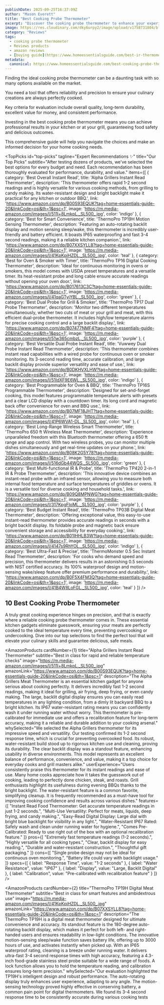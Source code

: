 ```yaml
---
publishDate: 2025-09-25T16:37:09Z
author: "Mason Everett"
title: "Best Cooking Probe Thermometer"
excerpt: "Discover the cooking probe thermometer to enhance your experience. Find top solutions based on thorough testing and reviews."
image: https://res.cloudinary.com/dky6urpy2/image/upload/v1758731804/blog_image_1758731803_jllidz.webp
category: "Reviews"
tags:
  - cooking probe thermometer
  - Reviews products
  - amazon reviews
  - [buying guide](https://www.homeessentialsguide.com/best-ir-thermometer-for-cooking)
metadata:
  canonical: https://www.homeessentialsguide.com/best-cooking-probe-thermometer
---
```



<p>Finding the ideal cooking probe thermometer can be a daunting task with so many options available on the market.</p>
<p>You need a tool that offers reliability and precision to ensure your culinary creations are always perfectly cooked.</p>
<p>Key criteria for evaluation include overall quality, long-term durability, excellent value for money, and consistent performance.</p>
<p>Investing in the best cooking probe thermometer means you can achieve professional results in your kitchen or at your grill, guaranteeing food safety and delicious outcomes.</p>
<p>This comprehensive guide will help you navigate the choices and make an informed decision for your home cooking needs.</p>

<TopPicks
  id="top-picks"
  tagline="Expert Recommendations ✨"
  title="Our Top Picks"
  subtitle="After testing dozens of products, we've selected the best options for every budget and need. Each recommendation has been thoroughly evaluated for performance, durability, and value."
  items={[
    {
      category: 'Best Overall Instant Read',
      title: 'Alpha Grillers Instant Read Thermometer',
      description: 'This thermometer offers rapid 1-2 second readings and is highly versatile for various cooking methods, from grilling to candy making. Its water-resistant design and bright backlight make it practical for any kitchen or outdoor BBQ.',
      link: 'https://www.amazon.com/dp/B00S93EQUK?tag=home-essentials-guide-20&linkCode=osi&th=1&psc=1',
      image: 'https://m.media-amazon.com/images/I/511l+8LmkpL._SL500_.jpg',
      color: 'indigo'
    },
    {
      category: 'Best for Smart Convenience',
      title: 'ThermoPro TP19H Motion Sensing Thermometer',
      description: 'Featuring an auto-rotating backlit display and motion sensing sleep/wake, this thermometer is incredibly user-friendly and battery efficient. It boasts IP65 waterproofing and fast 3-4 second readings, making it a reliable kitchen companion.',
      link: 'https://www.amazon.com/dp/B07XXSYLL8?tag=home-essentials-guide-20&linkCode=osi&th=1&psc=1',
      image: 'https://m.media-amazon.com/images/I/41KpKpiHZDL._SL500_.jpg',
      color: 'teal'
    },
    {
      category: 'Best for Oven & Smoker with Timer',
      title: 'ThermoPro TP16 Digital Cooking Thermometer',
      description: 'Ideal for continuous monitoring in ovens or smokers, this model comes with USDA preset temperatures and a versatile timer. Its heat-resistant probe and long cable ensure accurate readings without opening your oven door.',
      link: 'https://www.amazon.com/dp/B017613C3C?tag=home-essentials-guide-20&linkCode=osi&th=1&psc=1',
      image: 'https://m.media-amazon.com/images/I/41qaGTyjYBL._SL500_.jpg',
      color: 'green'
    },
    {
      category: 'Best Dual Probe for Grill & Smoker',
      title: 'ThermoPro TP17 Dual Probe Thermometer',
      description: 'Monitor two different temperatures simultaneously, whether two cuts of meat or your grill and meat, with this efficient dual-probe thermometer. It includes high/low temperature alarms for precise cooking control and a large backlit display.',
      link: 'https://www.amazon.com/dp/B07477NMF4?tag=home-essentials-guide-20&linkCode=osi&th=1&psc=1',
      image: 'https://m.media-amazon.com/images/I/51w365cmbzL._SL500_.jpg',
      color: 'purple'
    },
    {
      category: 'Best Versatile Dual Probe Instant Read',
      title: 'Vuwwey Dual Probe Instant Read Thermometer',
      description: 'This thermometer combines instant read capabilities with a wired probe for continuous oven or smoker monitoring. Its 3-second reading time, accurate calibration, and large backlit display provide superior versatility and ease of use.',
      link: 'https://www.amazon.com/dp/B0DKHVXLHW?tag=home-essentials-guide-20&linkCode=osi&th=1&psc=1',
      image: 'https://m.media-amazon.com/images/I/51IdXF9E6WL._SL500_.jpg',
      color: 'indigo'
    },
    {
      category: 'Best Programmable for Oven & BBQ',
      title: 'ThermoPro TP16S Programmable Thermometer',
      description: 'Designed for set-and-forget cooking, this model features programmable temperature alerts with presets and a clear LCD display with a countdown timer. Its long cord and magnetic back offer convenience for oven and BBQ use.',
      link: 'https://www.amazon.com/dp/B07MF18JHT?tag=home-essentials-guide-20&linkCode=osi&th=1&psc=1',
      image: 'https://m.media-amazon.com/images/I/41P6WVA1-DL._SL500_.jpg',
      color: 'teal'
    },
    {
      category: 'Best Long-Range Wireless Smart Thermometer',
      title: 'ThermoPro 650 ft Wireless Meat Thermometer',
      description: 'Experience unparalleled freedom with this Bluetooth thermometer offering a 650 ft range and app control. With two wireless probes, you can monitor multiple dishes simultaneously and get real-time updates on your phone.',
      link: 'https://www.amazon.com/dp/B08K2G5Y78?tag=home-essentials-guide-20&linkCode=osi&th=1&psc=1',
      image: 'https://m.media-amazon.com/images/I/516dGb44WQS._SL500_.jpg',
      color: 'green'
    },
    {
      category: 'Best Multi-functional IR & Probe',
      title: 'ThermoPro TP420 2-in-1 IR & Probe Thermometer',
      description: 'This innovative device combines an instant-read probe with an infrared sensor, allowing you to measure both internal food temperature and surface temperatures of griddles or ovens. It is a versatile tool for diverse cooking and household tasks.',
      link: 'https://www.amazon.com/dp/B09Q8MPNWG?tag=home-essentials-guide-20&linkCode=osi&th=1&psc=1',
      image: 'https://m.media-amazon.com/images/I/317KpgFIoML._SL500_.jpg',
      color: 'purple'
    },
    {
      category: 'Best Budget Instant Read',
      title: 'ThermoPro TP03B Digital Meat Thermometer',
      description: 'Offering exceptional value, this easy-to-use instant-read thermometer provides accurate readings in seconds with a bright backlit display. Its foldable probe and magnetic back ensure convenient storage and accessibility for everyday cooking.',
      link: 'https://www.amazon.com/dp/B01IHHLB3W?tag=home-essentials-guide-20&linkCode=osi&th=1&psc=1',
      image: 'https://m.media-amazon.com/images/I/4147s9RhYOL._SL500_.jpg',
      color: 'indigo'
    },
    {
      category: 'Best Ultra-Fast & Precise',
      title: 'ThermoMonster 0.5 Sec Instant Read Thermometer',
      description: 'For cooks who demand speed and precision, this thermometer delivers results in an astonishing 0.5 seconds with NIST certified accuracy. Its 100% waterproof design and motion-sensing wake/sleep feature offer premium performance and durability.',
      link: 'https://www.amazon.com/dp/B0F5X4FM3Q?tag=home-essentials-guide-20&linkCode=osi&th=1&psc=1',
      image: 'https://m.media-amazon.com/images/I/41B4W8LoFGL._SL500_.jpg',
      color: 'teal'
    }
  ]}
/>

## 10 Best Cooking Probe Thermometer

A truly great cooking experience hinges on precision, and that is exactly where a reliable cooking probe thermometer comes in. These essential kitchen gadgets eliminate guesswork, ensuring your meats are perfectly cooked to the ideal temperature every time, preventing overcooking or undercooking. Dive into our top selections to find the perfect tool that will elevate your culinary skills and guarantee delicious, safe meals.

<AmazonProducts
  cardNumber={1}
  title="Alpha Grillers Instant Read Thermometer"
  subtitle="Best in class for rapid and reliable temperature checks"
  image="https://m.media-amazon.com/images/I/511l+8LmkpL._SL500_.jpg"
  amazonLink="https://www.amazon.com/dp/B00S93EQUK?tag=home-essentials-guide-20&linkCode=osi&th=1&psc=1"
  description="The Alpha Grillers Meat Thermometer is an essential kitchen gadget for anyone serious about cooking perfectly. It delivers incredibly fast 1-2 second readings, making it ideal for grilling, air frying, deep frying, or even candy making. The large, backlit digital display ensures you can easily read temperatures in any lighting condition, from a dimly lit backyard BBQ to a bright kitchen. Its IP67 water-resistant rating means you can confidently wash it under running water without worry. This thermometer is pre-calibrated for immediate use and offers a recalibration feature for long-term accuracy, making it a reliable and durable addition to your cooking arsenal."
  whySelected="We selected the Alpha Grillers thermometer for its impressive speed and versatility. Our testing confirmed its 1-2 second response time, which is crucial for preventing overcooked food. Its robust, water-resistant build stood up to rigorous kitchen use and cleaning, proving its durability. The clear backlit display was a standout feature, enhancing usability in diverse environments. This model represents an excellent balance of performance, convenience, and value, making it a top choice for everyday cooks and grill masters alike."
  userExperience="Users consistently praise this thermometer for its instant readings and ease of use. Many home cooks appreciate how it takes the guesswork out of cooking, leading to perfectly done chicken, steak, and roasts. Grill enthusiasts highlight its usefulness during evening BBQs thanks to the bright backlight. The water-resistant feature is a common favorite, simplifying cleanup. It is frequently recommended as a must-have tool for improving cooking confidence and results across various dishes."
  features={[
    "Instant Read Food Thermometer: Get accurate temperature readings in just 1-2 seconds.",
    "Multi-Use Versatility: Perfect for meats, liquids, deep frying, and candy making.",
    "Easy-Read Digital Display: Large dial with bright blue backlight for visibility in any light.",
    "Water-Resistant IP67 Rated: Safely wash and clean under running water for hygiene.",
    "Comes Pre-Calibrated: Ready to use right out of the box with an optional recalibration feature."
  ]}
  pros={[
    "Extremely fast temperature readings (1-2 seconds).",
    "Highly versatile for all cooking types.",
    "Clear, backlit display for easy reading.",
    "Durable and water-resistant construction.",
    "Thoughtful gift packaging."
  ]}
  cons={[
    "Single probe design may not be ideal for continuous oven monitoring.",
    "Battery life could vary with backlight usage."
  ]}
  specs={[
    { label: "Response Time", value: "1-2 seconds" },
    { label: "Water Resistance", value: "IP67" },
    { label: "Display", value: "Large, Backlit Digital" },
    { label: "Calibration", value: "Pre-calibrated with recalibration feature" }
  ]}
/>

<AmazonProducts
  cardNumber={2}
  title="ThermoPro TP19H Digital Meat Thermometer"
  subtitle="Best in class for smart features and ambidextrous use"
  image="https://m.media-amazon.com/images/I/41KpKpiHZDL._SL500_.jpg"
  amazonLink="https://www.amazon.com/dp/B07XXSYLL8?tag=home-essentials-guide-20&linkCode=osi&th=1&psc=1"
  description="The ThermoPro TP19H is a digital meat thermometer designed for ultimate convenience and accuracy. Its standout feature is the 180-degree auto-rotating backlit display, which makes it perfect for both left- and right-handed users and ensures readability in low-light conditions. The innovative motion-sensing sleep/wake function saves battery life, offering up to 3000 hours of use, and activates instantly when picked up. With an IP65 waterproof rating, cleaning is a breeze under running water. It delivers ultra-fast 3-4 second response times with high accuracy, featuring a 4.3-inch food-grade stainless steel probe suitable for a wide range of foods. A lock function allows you to hold the temperature reading, and calibration ensures long-term precision."
  whySelected="Our evaluation highlighted the TP19H's intelligent design and robust performance. The auto-rotating display truly enhances user experience, adapting to any angle. The motion-sensing technology proved highly effective in conserving battery, a common pain point for digital thermometers. We found its 3-4 second response time to be consistently accurate during various cooking tests